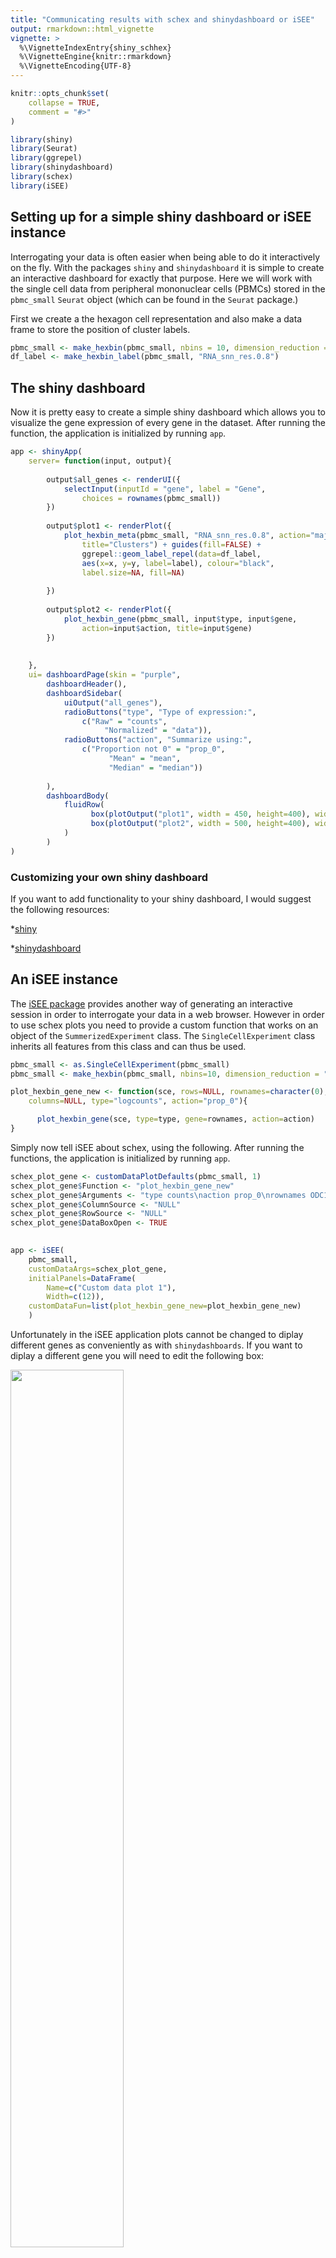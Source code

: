 ```yaml
---
title: "Communicating results with schex and shinydashboard or iSEE"
output: rmarkdown::html_vignette
vignette: >
  %\VignetteIndexEntry{shiny_schhex}
  %\VignetteEngine{knitr::rmarkdown}
  %\VignetteEncoding{UTF-8}
---
```


```r
knitr::opts_chunk$set(
    collapse = TRUE,
    comment = "#>"
)
```

```r
library(shiny)
library(Seurat)
library(ggrepel)
library(shinydashboard)
library(schex)
library(iSEE)
```

## Setting up for a simple shiny dashboard or iSEE instance

Interrogating your data is often easier when being able to do it interactively
on the fly. With the packages `shiny` and `shinydashboard` it is simple to 
create an interactive dashboard for exactly that purpose. Here we will work with 
the single cell data from peripheral mononuclear cells (PBMCs) stored in the 
`pbmc_small` `Seurat` object (which can be found in the `Seurat` package.) 

First we create a the hexagon cell representation and also make a data frame to
store the position of cluster labels.

```r
pbmc_small <- make_hexbin(pbmc_small, nbins = 10, dimension_reduction = "PCA")
df_label <- make_hexbin_label(pbmc_small, "RNA_snn_res.0.8")
```    

## The shiny dashboard

Now it is pretty easy to create a simple shiny dashboard which allows you
to visualize the gene expression of every gene in the dataset. After 
running the function, the application is initialized by running `app`.

```r
app <- shinyApp( 
    server= function(input, output){
  
        output$all_genes <- renderUI({
            selectInput(inputId = "gene", label = "Gene", 
                choices = rownames(pbmc_small))
        })
    
        output$plot1 <- renderPlot({ 
            plot_hexbin_meta(pbmc_small, "RNA_snn_res.0.8", action="majority",
                title="Clusters") + guides(fill=FALSE) +
                ggrepel::geom_label_repel(data=df_label, 
                aes(x=x, y=y, label=label), colour="black",
                label.size=NA, fill=NA)
        
        })
      
        output$plot2 <- renderPlot({ 
            plot_hexbin_gene(pbmc_small, input$type, input$gene, 
                action=input$action, title=input$gene) 
        })
    
    
    },
    ui= dashboardPage(skin = "purple",
        dashboardHeader(),
        dashboardSidebar(
            uiOutput("all_genes"),
            radioButtons("type", "Type of expression:",
                c("Raw" = "counts",
                     "Normalized" = "data")),
            radioButtons("action", "Summarize using:",
                c("Proportion not 0" = "prop_0",
                      "Mean" = "mean",
                      "Median" = "median"))
      
        ),
        dashboardBody(
            fluidRow(
                  box(plotOutput("plot1", width = 450, height=400), width=6),
                  box(plotOutput("plot2", width = 500, height=400), width=6))
            )
        )
)
```

### Customizing your own shiny dashboard

If you want to add functionality to your shiny dashboard, I would suggest the 
following resources:

*[shiny](https://shiny.rstudio.com/)

*[shinydashboard](https://rstudio.github.io/shinydashboard/)

## An iSEE instance

The [iSEE package](https://bioconductor.org/packages/release/bioc/html/iSEE.html) 
provides another way of generating an interactive session in order to 
interrogate your data in a web browser. However in order to use schex plots you
need to provide a custom function that works on an object of the 
`SummerizedExperiment` class. The `SingleCellExperiment` class inherits all 
features from this class and can thus be used.

```r
pbmc_small <- as.SingleCellExperiment(pbmc_small)
pbmc_small <- make_hexbin(pbmc_small, nbins=10, dimension_reduction = "PCA")
```

```r
plot_hexbin_gene_new <- function(sce, rows=NULL, rownames=character(0), 
    columns=NULL, type="logcounts", action="prop_0"){

      plot_hexbin_gene(sce, type=type, gene=rownames, action=action)
}
```

Simply now tell iSEE about schex, using the following. After 
running the functions, the application is initialized by running `app`.

```r
schex_plot_gene <- customDataPlotDefaults(pbmc_small, 1)
schex_plot_gene$Function <- "plot_hexbin_gene_new"
schex_plot_gene$Arguments <- "type counts\naction prop_0\nrownames ODC1"
schex_plot_gene$ColumnSource <- "NULL"
schex_plot_gene$RowSource <- "NULL"
schex_plot_gene$DataBoxOpen <- TRUE

  
app <- iSEE(
    pbmc_small, 
    customDataArgs=schex_plot_gene, 
    initialPanels=DataFrame(
        Name=c("Custom data plot 1"),
        Width=c(12)),
    customDataFun=list(plot_hexbin_gene_new=plot_hexbin_gene_new)
    )
```

Unfortunately in the iSEE application plots cannot be changed to diplay 
different genes as conveniently as with `shinydashboards`. If you want
to diplay a different gene you will need to edit the following box:

![](../man/figures/iSEE.png){width=60%}

For example by typing 

```
type counts
action prop_0
rownames CD19
```

you can change the plot to dsiplay the expression of *CD19*. 